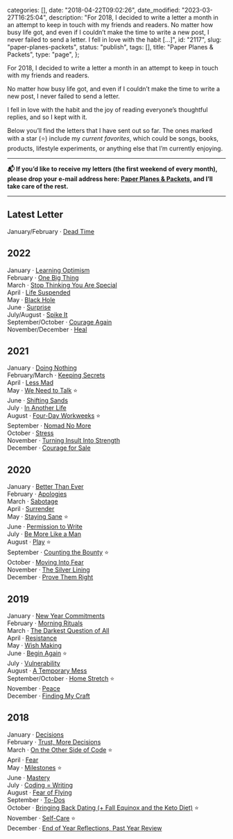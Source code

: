 
  categories: [],
  date: "2018-04-22T09:02:26",
  date_modified: "2023-03-27T16:25:04",
  description:
    "For 2018, I decided to write a letter a month in an attempt to keep in touch with my friends and readers. No matter how busy life got, and even if I couldn’t make the time to write a new post, I never failed to send a letter. I fell in love with the habit […]",
  id: "2117",
  slug: "paper-planes-packets",
  status: "publish",
  tags: [],
  title: "Paper Planes & Packets",
  type: "page",
};


For 2018, I decided to write a letter a month in an attempt to keep in touch with my friends and readers.

No matter how busy life got, and even if I couldn’t make the time to write a new post, I never failed to send a letter.

I fell in love with the habit and the joy of reading everyone’s thoughtful replies, and so I kept with it.

Below you’ll find the letters that I have sent out so far. The ones marked with a star (⭐️) include my _current favorites_, which could be songs, books, products, lifestyle experiments, or anything else that I’m currently enjoying.

---

**📬 If you’d like to receive my letters (the first weekend of every month), please drop your e-mail address here: [Paper Planes & Packets](http://eepurl.com/c6iLqr), and I’ll take care of the rest.**

---

## Latest Letter

January/February · [Dead Time](https://mirhamasala-lljx3txvm-mirhamasala.vercel.app/letters/dead-time-010223)

## 2022

January · [Learning Optimism](/letters/learning-optimism-0122/)\
February · [One Big Thing](/letters/one-big-thing-0222/)\
March · [Stop Thinking You Are Special](/letters/stop-thinking-you-are-special-0322/)\
April · [Life Suspended](/letters/life-suspended-0422/)\
May · [Black Hole](/letters/black-hole-0522/)\
June · [Surprise](/letters/surprise-0622/)\
July/August · [Spike It](/letters/spike-it-070822/)\
September/October · [Courage Again](https://mirhamasala.vercel.app/letters/courage-again-091022)\
November/December · [Heal](https://mirhamasala.vercel.app/letters/heal-111222)

## 2021

January · [Doing Nothing](/letters/doing-nothing-0121/)\
February/March · [Keeping Secrets](/letters/keeping-secrets-0221/)\
April · [Less Mad](/letters/less-mad-0421)\
May · [We Need to Talk](/letters/we-need-to-talk-0521) ⭐️\
June · [Shifting Sands](/letters/shifting-sands-0621)\
July · [In Another Life](/letters/in-another-life-0721)\
August · [Four-Day Workweeks](/letters/four-day-workweeks-0821) ⭐️\
September · [Nomad No More](/letters/nomad-no-more-0921)\
October · [Stress](/letters/stress-1021/)\
November · [Turning Insult Into Strength](/letters/turning-insult-into-strength-1121/)\
December · [Courage for Sale](/letters/courage-for-sale-1221/)

## 2020

January · [Better Than Ever](/letters/paper-planes-packets-0120/)\
February · [Apologies](/letters/paper-planes-packets-0220/)\
March · [Sabotage](/letters/paper-planes-packets-0320)\
April · [Surrender](/letters/paper-planes-packets-0420/)\
May · [Staying Sane](/letters/paper-planes-packets-0520/) ⭐️\
June · [Permission to Write](/letters/paper-planes-packets-0620/)\
July · [Be More Like a Man](/letters/paper-planes-packets-0720/)\
August · [Play](/letters/paper-planes-packets-0820/) ⭐️\
September · [Counting the Bounty](/letters/paper-planes-packets-0920) ⭐️\
October · [Moving Into Fear](/letters/paper-planes-packets-1020)\
November · [The Silver Lining](/letters/paper-planes-packets-1120)\
December · [Prove Them Right](/letters/paper-planes-packets-1220)

## 2019

January · [New Year Commitments](/letters/paper-planes-packets-0119/)\
February · [Morning Rituals](/letters/paper-planes-packets-0219/)\
March · [The Darkest Question of All](/letters/paper-planes-packets-0319/)\
April · [Resistance](/letters/paper-planes-packets-0419/)\
May · [Wish Making](/letters/paper-planes-packets-0519/)\
June · [Begin Again](/letters/paper-planes-packets-0619/) ⭐️\
July · [Vulnerability](/letters/paper-planes-packets-0719/)\
August · [A Temporary Mess](/letters/paper-planes-packets-0819/)\
September/October · [Home Stretch](/letters/paper-planes-packets-1019/) ⭐️\
November · [Peace](/letters/paper-planes-packets-1119/)\
December · [Finding My Craft](/letters/paper-planes-packets-0120/)

## 2018

January · [Decisions](/letters/paper-planes-packets-0118/)\
February · [Trust, More Decisions](/letters/paper-planes-packets-0218/)\
March · [On the Other Side of Code](/letters/paper-planes-packets-0318/) ⭐️\
April · [Fear](/letters/paper-planes-packets-0418/)\
May · [Milestones](/letters/paper-planes-packets-0518/) ⭐️\
June · [Mastery](/letters/paper-planes-packets-0618/)\
July · [Coding = Writing](/letters/paper-planes-packets-0718/)\
August · [Fear of Flying](/letters/0818/)\
September · [To-Dos](/letters/paper-planes-packets-0918/)\
October · [Bringing Back Dating (+ Fall Equinox and the Keto Diet)](/letters/paper-planes-packets-1018/) ⭐️\
November · [Self-Care](/letters/paper-planes-packets-1118/) ⭐️\
December · [End of Year Reflections, Past Year Review](/letters/paper-planes-packets-1218/)
